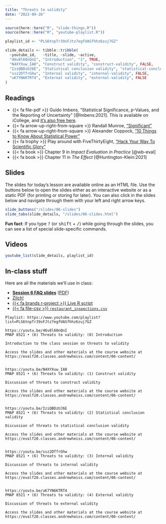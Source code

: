 ```yaml
---
title: "Threats to validity"
date: "2022-09-26"
---
```


```r
source(here::here("R", "slide-things.R"))
source(here::here("R", "youtube-playlist.R"))

playlist_id <- "PLS6tnpTr39sFJtz7egfUASfhhz6zuj7GZ"

slide_details <- tibble::tribble(
  ~youtube_id,   ~title, ~slide, ~active,
  "46v8l60nQnI", "Introduction", "1", TRUE,
  "N4XYXuw_IA0", "Construct validity", "construct-validity", FALSE,
  "IziQBDzUJ6E", "Statistical conclusion validity", "statistical-conclusion-validity", FALSE,
  "ssz2DTfrGhw", "Internal validity", "internal-validity", FALSE,
  "uK7YN6KTRT4", "External validity", "external-validity", FALSE
)
```


## Readings

- {{< fa file-pdf >}} Guido Imbens, "Statistical Significance, *p*-Values, and the Reporting of Uncertainty" [@Imbens:2021]. This is available on iCollege, and [it's also free here](https://doi.org/10.1257/jep.35.3.157).
- {{< fa arrow-up-right-from-square >}} Randall Munroe, ["Significant"](https://xkcd.com/882/)
- {{< fa arrow-up-right-from-square >}} Alexander Coppock, ["10 Things to Know About Statistical Power"](https://egap.org/resource/10-things-to-know-about-statistical-power/)
- {{< fa trophy >}} Play around with FiveThirtyEight, ["Hack Your Way To Scientific Glory"](https://projects.fivethirtyeight.com/p-hacking/)
- {{< fa book >}} Chapter 9 in *Impact Evaluation in Practice* [@wb-eval]
- {{< fa book >}} Chapter 11 in *The Effect* [@Huntington-Klein:2021]


## Slides

The slides for today's lesson are available online as an HTML file. Use the buttons below to open the slides either as an interactive website or as a static PDF (for printing or storing for later). You can also click in the slides below and navigate through them with your left and right arrow keys.

```r
slide_buttons("/slides/06-slides")
slide_tabs(slide_details, "/slides/06-slides.html")
```

:::{.callout-tip}
**Fun fact**: If you type <kbd>?</kbd> (or <kbd>shift</kbd> + <kbd>/</kbd>) while going through the slides, you can see a list of special slide-specific commands.
:::


## Videos

```r
youtube_list(slide_details, playlist_id)
```


## In-class stuff

Here are all the materials we'll use in class:

- [**Session 6 FAQ slides**](/slides/06-class.html) ([PDF](/slides/06-class.pdf))
- [Zilch!](/resource/zilch.qmd)
- [{{< fa brands r-project >}} Live R script](https://www.dropbox.com/s/akez7ssaiyt6um3/bayes-fun.R)
- [{{< fa file-csv >}} `restaurant_inspections.csv`](https://vincentarelbundock.github.io/Rdatasets/csv/causaldata/restaurant_inspections.csv)

```verbatim
Playlist: https://www.youtube.com/playlist?list=PLS6tnpTr39sFJtz7egfUASfhhz6zuj7GZ

https://youtu.be/46v8l60nQnI
PMAP 8521 • (6) Threats to validity: (0) Introduction

Introduction to the class session on threats to validity

Access the slides and other materials at the course website at https://evalf20.classes.andrewheiss.com/content/06-content/


https://youtu.be/N4XYXuw_IA0
PMAP 8521 • (6) Threats to validity: (1) Construct validity

Discussion of threats to construct validity

Access the slides and other materials at the course website at https://evalf20.classes.andrewheiss.com/content/06-content/

  
https://youtu.be/IziQBDzUJ6E
PMAP 8521 • (6) Threats to validity: (2) Statistical conclusion validity

Discussion of threats to statistical conclusion validity

Access the slides and other materials at the course website at https://evalf20.classes.andrewheiss.com/content/06-content/
  
  
https://youtu.be/ssz2DTfrGhw
PMAP 8521 • (6) Threats to validity: (3) Internal validity

Discussion of threats to internal validity

Access the slides and other materials at the course website at https://evalf20.classes.andrewheiss.com/content/06-content/
  
  
https://youtu.be/uK7YN6KTRT4
PMAP 8521 • (6) Threats to validity: (4) External validity

Discussion of threats to external validity

Access the slides and other materials at the course website at https://evalf20.classes.andrewheiss.com/content/06-content/
```
